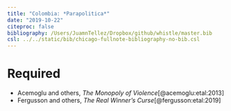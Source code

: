 ```yaml
---
title: "Colombia: *Parapolitica*"
date: "2019-10-22"
citeproc: false
bibliography: /Users/JuamnTellez/Dropbox/github/whistle/master.bib
csl: ../../static/bib/chicago-fullnote-bibliography-no-bib.csl
---
```


# Required


- <i class="far fa-file-pdf"></i> Acemoglu and others, *The Monopoly of Violence*[@acemoglu:etal:2013]
- <i class="far fa-file-pdf"></i> Fergusson and others, *The Real Winner's Curse*[@fergusson:etal:2019]
